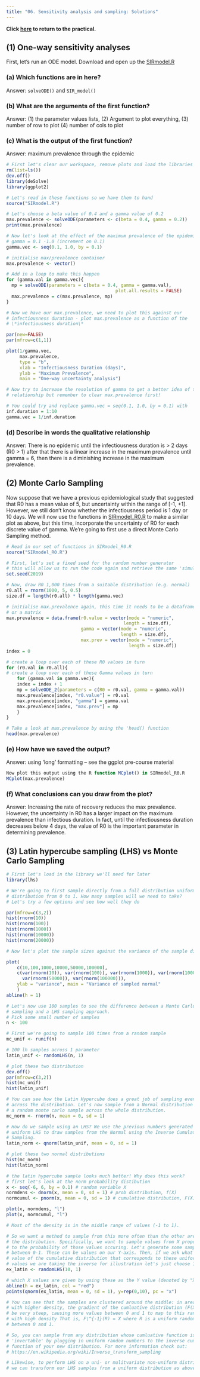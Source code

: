 ```yaml
---
title: "06. Sensitivity analysis and sampling: Solutions"
---
```


**Click [here](06_SensitivitySampling_practical.qmd) to return to the practical.**

## (1) One-way sensitivity analyses

First, let's run an ODE model. Download and open up the [SIRmodel.R](code/SIRmodel.R)

### (a) Which functions are in here?

Answer: `solveODE()` and `SIR_model()`

### (b) What are the arguments of the first function?

Answer: (1) the parameter values lists, (2) Argument to plot everything, (3) number of row to plot (4) number of cols to plot

### (c) What is the output of the first function?

Answer: maximum prevalence through the epidemic

``` r
# First let's clear our workspace, remove plots and load the libraries we need
rm(list=ls())
dev.off()
library(deSolve)
library(ggplot2)

# Let's read in these functions so we have them to hand
source("SIRmodel.R")

# Let's choose a beta value of 0.4 and a gamma value of 0.2
max.prevalence <- solveODE(parameters <- c(beta = 0.4, gamma = 0.2))
print(max.prevalence)

# Now let's look at the effect of the maximum prevalence of the epidemic across 
# gamma = 0.1 -1.0 (increment on 0.1)
gamma.vec <- seq(0.1, 1.0, by = 0.1)

# initialise max/prevalence container
max.prevalence <- vector()

# Add in a loop to make this happen
for (gamma.val in gamma.vec){
  mp = solveODE(parameters = c(beta = 0.4, gamma = gamma.val),
                                         plot.all.results = FALSE)
  max.prevalence = c(max.prevalence, mp)
}

# Now we have our max.prevalence, we need to plot this against our 
# infectiousness duration - plot max.prevalence as a function of the 
# \*infectiousness duration\*

par(new=FALSE)
par(mfrow=c(1,1))

plot(1/gamma.vec, 
     max.prevalence, 
     type = "b",
     xlab = "Infectiousness Duration (days)",
     ylab = "Maximum Prevalence",
     main = "One-way uncertainty analysis")

# Now try to increase the resolution of gamma to get a better idea of the 
# relationship but remember to clear max.prevalence first!

# You could try and replace gamma.vec = seq(0.1, 1.0, by = 0.1) with
inf.duration = 1:10
gamma.vec = 1/inf.duration
```

### (d) Describe in words the qualitative relationship

Answer: There is no epidemic until the infectiousness duration is \> 2 days (R0 \> 1) after that there is a linear increase in the maximum prevalence until gamma = 6, then there is a diminishing increase in the maximum prevalence.

## (2) Monte Carlo Sampling

Now suppose that we have a previous epidemiological study that suggested that R0 has a mean value of 5, but uncertainty within the range of \[-1, +1\]. However, we still don't know whether the infectiousness period is 1 day or 10 days. We will now use the functions in [SIRmodel_R0.R](code/SIRmodel_R0.R) to make a similar plot as above, but this time, incorporate the uncertainty of R0 for each discrete value of gamma. We're going to first use a direct Monte Carlo Sampling method.

``` r
# Read in our set of functions in SIRmodel_R0.R
source("SIRmodel_R0.R")

# First, let's set a fixed seed for the random number generator
# this will allow us to run the code again and retrieve the same 'simulation'
set.seed(2019)

# Now, draw R0 1,000 times from a suitable distribution (e.g. normal)
r0.all = rnorm(1000, 5, 0.5)
size.df = length(r0.all) * length(gamma.vec)

# initialise max.prevalence again, this time it needs to be a dataframe 
# or a matrix
max.prevalence = data.frame(r0.value = vector(mode = "numeric", 
                                            length = size.df),
                            gamma = vector(mode = "numeric", 
                                           length = size.df),
                            max.prev = vector(mode = "numeric", 
                                              length = size.df))
index = 0

# create a loop over each of these R0 values in turn
for (r0.val in r0.all){
# create a loop over each of these Gamma values in turn
    for (gamma.val in gamma.vec){
    index = index + 1
    mp = solveODE_2(parameters = c(R0 = r0.val, gamma = gamma.val))
    max.prevalence[index, "r0.value"] = r0.val
    max.prevalence[index, "gamma"] = gamma.val
    max.prevalence[index, "max.prev"] = mp
    }
}

# Take a look at max.prevalence by using the 'head() function
head(max.prevalence)
```

### (e) How have we saved the output?

Answer: using 'long' formatting -- see the ggplot pre-course material

``` r
Now plot this output using the R function MCplot() in SIRmodel_R0.R
MCplot(max.prevalence)
```

### (f) What conclusions can you draw from the plot?

Answer: Increasing the rate of recovery reduces the max prevalence. However, the uncertainty in R0 has a larger impact on the maximum prevalence than infectious duration. In fact, until the infectiousness duration decreases below 4 days, the value of R0 is the important parameter in determining prevalence.

## (3) Latin hypercube sampling (LHS) vs Monte Carlo Sampling

``` r
# First let's load in the library we'll need for later
library(lhs)

# We're going to first sample directly from a full distribution uniform 
# distribution from 0 to 1. How many samples will we need to take? 
# Let's try a few options and see how well they do

par(mfrow=c(3,2))
hist(rnorm(10))
hist(rnorm(100))
hist(rnorm(1000))
hist(rnorm(10000))
hist(rnorm(20000))

# Now let's plot the sample sizes against the variance of the sample distribution

plot(
    c(10,100,1000,10000,50000,100000),
    c(var(rnorm(10)), var(rnorm(100)), var(rnorm(1000)), var(rnorm(10000)), 
      var(rnorm(50000)), var(rnorm(100000))),
    ylab = "variance", main = "Variance of sampled normal"
    )
abline(h = 1)

# Let's now use 100 samples to see the difference between a Monte Carlo 
# sampling and a LHS sampling approach.
# Pick some small number of samples
n <- 100

# First we're going to sample 100 times from a random sample
mc_unif <- runif(n)

# 100 lh samples across 1 parameter
latin_unif <- randomLHS(n, 1)

# plot these two distribution
dev.off()
par(mfrow=c(3,2))
hist(mc_unif)
hist(latin_unif)

# You can see how the Latin Hypercube does a great job of sampling evenly 
# across the distribution. Let's now sample from a Normal distribution using 
# a random monte carlo sample across the whole distribution.
mc_norm <- rnorm(n, mean = 0, sd = 1)

# How do we sample using an LHS? We use the previous numbers generated from the 
# uniform LHS to draw samples from the Normal using the Inverse Cumulative 
# Sampling.
latin_norm <- qnorm(latin_unif, mean = 0, sd = 1)

# plot these two normal distributions
hist(mc_norm)
hist(latin_norm)

# the latin hypercube sample looks much better! Why does this work?
# first let's look at the norm probability distibution
x <- seq(-6, 6, by = 0.1) # random variable X
normdens <- dnorm(x, mean = 0, sd = 1) # prob distribution, f(X)
normcumul <- pnorm(x, mean = 0, sd = 1) # cumulative distribution, F(X)

plot(x, normdens, "l")
plot(x, normcumul, "l")

# Most of the density is in the middle range of values (-1 to 1).

# So we want a method to sample from this more often than the other areas in 
# the distribution. Specifically, we want to sample values from X proportionally 
# to the probability of those values occuring. Let's generate some samples 
# between 0-1. These can be values on our Y-axis. Then, if we ask what is the 
# value of the cumulative distribution that corresponds to these uniform 
# values we are taking the inverse for illustration let's just choose 10 points.
ex_latin <- randomLHS(10, 1)

# which X values are given by using these as the Y value (denoted by "X"s)?
abline(h = ex_latin, col = "red")
points(qnorm(ex_latin, mean = 0, sd = 1), y=rep(0,10), pc = "x")

# You can see that the samples are clustered around the middle: in areas of X 
# with higher density, the gradient of the cumluative distribution (F(X)) will 
# be very steep, causing more values between 0 and 1 to map to this range of X 
# with high density That is, F\^{-1}(R) = X where R is a uniform random number 
# between 0 and 1.

# So, you can sample from any distribution whose cumluative function is 
# 'invertable' by plugging in uniform random numbers to the inverse cumulative 
# function of your new distribution. For more information check out: 
# https://en.wikipedia.org/wiki/Inverse_transform_sampling

# Likewise, to perform LHS on a uni- or mulitvariate non-uniform distribution, 
# we can transform our LHS samples from a uniform distribution as above.
```
